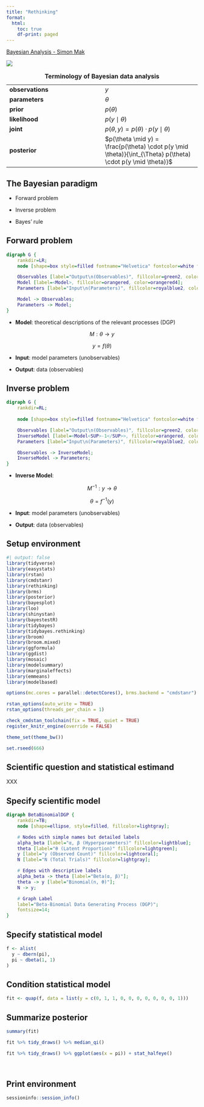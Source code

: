```yaml
---
title: "Rethinking"
format:
  html:
    toc: true
    df-print: paged
---
```


[Bayesian Analysis - Simon Mak](https://youtu.be/2lgg6OIjd8M)

[![](images/clipboard-3229768047.png)](https://www.elmhurst.edu/blog/thomas-bayes/)

|  |  |
|------------------------------------|------------------------------------|
| **observations** | $y$ |
| **parameters** | $\theta$ |
| **prior** | $p(\theta)$ |
| **likelihood** | $p(y \mid \theta)$ |
| **joint** | $p(\theta, y) = p(\theta) \cdot p(y \mid \theta)$ |
| **posterior** | $p(\theta \mid y) = \frac{p(\theta) \cdot p(y \mid \theta)}{\int_{\Theta} p(\theta) \cdot p(y \mid \theta)}$ |

: **Terminology of Bayesian data analysis**

## The Bayesian paradigm

-   Forward problem

-   Inverse problem

-   Bayes' rule

## Forward problem

```dot
digraph G {
    rankdir=LR;
    node [shape=box style=filled fontname="Helvetica" fontcolor=white fontsize=10];

    Observables [label="Output\n(Observables)", fillcolor=green2, color=green4];
    Model [label=<Model>, fillcolor=orangered, color=orangered4];
    Parameters [label="Input\n(Parameters)", fillcolor=royalblue2, color=royalblue4];

    Model -> Observables;
    Parameters -> Model;
}
```

-   **Model**: theoretical descriptions of the relevant processes (DGP)

$$M : \theta \rightarrow y$$

$$y = f(\theta)$$

-   **Input**: model parameters (unobservables)

-   **Output**: data (observables)

## Inverse problem

```dot
digraph G {
    rankdir=RL;
    
    node [shape=box style=filled fontname="Helvetica" fontcolor=white fontsize=10];

    Observables [label="Output\n(Observables)", fillcolor=green2, color=green4];
    InverseModel [label=<Model<SUP>-1</SUP>>, fillcolor=orangered, color=orangered4];
    Parameters [label="Input\n(Parameters)", fillcolor=royalblue2, color=royalblue4];

    Observables -> InverseModel;
    InverseModel -> Parameters;
}
```

-   **Inverse Model**:

$$M^{-1} : y \rightarrow \theta$$

$$\theta = f^{-1}(y)$$

-   **Input**: model parameters (unobservables)

-   **Output**: data (observables)

## Setup environment

```r
#| output: false
library(tidyverse)
library(easystats)
library(rstan)
library(cmdstanr)
library(rethinking)
library(brms)
library(posterior)
library(bayesplot)
library(loo)
library(shinystan)
library(bayestestR)
library(tidybayes)
library(tidybayes.rethinking)
library(broom)
library(broom.mixed)
library(ggformula)
library(ggdist)
library(mosaic)
library(modelsummary)
library(marginaleffects)
library(emmeans)
library(modelbased)

options(mc.cores = parallel::detectCores(), brms.backend = "cmdstanr")

rstan_options(auto_write = TRUE)
rstan_options(threads_per_chain = 1)

check_cmdstan_toolchain(fix = TRUE, quiet = TRUE)
register_knitr_engine(override = FALSE)

theme_set(theme_bw())

set.rseed(666)
```

## Scientific question and statistical estimand

XXX

## Specify scientific model

```dot
digraph BetaBinomialDGP {
    rankdir=TB;
    node [shape=ellipse, style=filled, fillcolor=lightgray];

    # Nodes with simple names but detailed labels
    alpha_beta [label="α, β (Hyperparameters)" fillcolor=lightblue];
    theta [label="θ (Latent Proportion)" fillcolor=lightgreen];
    y [label="y (Observed Count)" fillcolor=lightcoral];
    N [label="N (Total Trials)" fillcolor=lightgray];

    # Edges with descriptive labels
    alpha_beta -> theta [label="Beta(α, β)"];
    theta -> y [label="Binomial(n, θ)"];
    N -> y;

    # Graph Label
    label="Beta-Binomial Data Generating Process (DGP)";
    fontsize=14;
}
```

## Specify statistical model

```r
f <- alist(
  y ~ dbern(pi),
  pi ~ dbeta(1, 1)
)
```

## Condition statistical model

```r
fit <- quap(f, data = list(y = c(0, 1, 1, 0, 0, 0, 0, 0, 0, 0, 1)))
```

## Summarize posterior

```r
summary(fit)
```

```r
fit %>% tidy_draws() %>% median_qi()
```

```r
fit %>% tidy_draws() %>% ggplot(aes(x = pi)) + stat_halfeye()
```

\

## Print environment

```r
sessioninfo::session_info()
```
